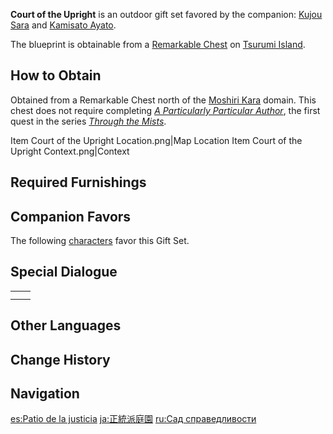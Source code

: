 {{Furnishing Infobox
|id             = 350048
|image          = Furnishing Set Court of the Upright Display.png
|category       = Outdoor Set
|subcategory    = Gift Set
|quality        = 4
|adeptal_energy = 1,050
|load           = 1,739
|description    = This majestic structure combines the [[Tri-Commission]] buildings and the [[Police Station]] to great effect, it has both the aura of a stately mansion and the practiced professional air of an executive agency, all while maintaining an optimized aesthetic. "Proper" is the operative word here indeed. Those of distinguished background and honest character will surely approve of this courtyard layout. Indeed, you have heard it said that a certain [[Tenryou Commission]] [[Kujou Sara|general]] once recommended that officials should stay close to the commission estates such that they might get to work more quickly and contribute more effectively to the [[Raiden Shogun|Almighty Shogun]]'s dream of achieving "eternity."
|mention        = Kujou Sara;Raiden Shogun
|blueprint      = Remarkable Chest
}}
'''Court of the Upright''' is an outdoor gift set favored by the companion: [[Kujou Sara]] and [[Kamisato Ayato]].

The blueprint is obtainable from a [[Remarkable Chest]] on [[Tsurumi Island]].

==How to Obtain==
Obtained from a Remarkable Chest north of the [[Moshiri Kara]] domain. This chest does not require completing ''[[A Particularly Particular Author]]'', the first quest in the series ''[[Through the Mists]]''.

<gallery>
Item Court of the Upright Location.png|Map Location
Item Court of the Upright Context.png|Context
</gallery>

==Required Furnishings==
{{Recipe
|type = Gift Set
|Key Fence: Self-Restraint = 4
|Sappan and Vermilion Enjoined = 2
|Official Residence Corridor: Power's Reach = 2
|Inazuman Official Residence: Strict Adherence = 1
|Fence Corner: Long Watch = 3
|Key Gateway: Beneath the Clouds = 1
|Headquarters Alarm: Sound of Thunder = 1
|The Red Kite's Waking and Sleeping = 1
|War Drum: Line-Breaking Reverb = 2
|sort = Key Fence: Self-Restraint;Sappan and Vermilion Enjoined;Official Residence Corridor: Power's Reach;Inazuman Official Residence: Strict Adherence;Fence Corner: Long Watch;Key Gateway: Beneath the Clouds;Headquarters Alarm: Sound of Thunder;The Red Kite's Waking and Sleeping;War Drum: Line-Breaking Reverb
|yield = 0
}}

==Companion Favors==
The following [[characters]] favor this Gift Set.
{{Companion/Header}}
{{Companion
|character = Kujou Sara
|rewards = {{Card|Primogem|20}}{{Card|Vajrada Amethyst Fragment|1}}{{Card|Mora|20,000}}
}}
{{Companion
|character = Kamisato Ayato
|rewards = {{Card|Primogem|20}}{{Card|Guide to Elegance|2}}{{Card|Mora|20,000}}
}}
{{Companion/Footer}}

==Special Dialogue==
{{HousingCompanion|favorite}}

{| class="wikitable"
|-
| {{Card|Kujou Sara}} || {{Transclude|Kujou Sara/Companion|Court of the Upright}}
|-
| {{Card|Kamisato Ayato}} || {{Transclude|Kamisato Ayato/Companion|Court of the Upright}}
|}

==Other Languages==
{{Other Languages
|en      = Court of the Upright
|zhs     = 正格之庭
|zhs_rm  = Zhènggé zhī Tíng
|zht     = 正格之庭
|zht_rm  = Zhènggé zhī Tíng
|zh_tl   = Court of the Upright
|ja      = 正統派庭園
|ja_rm   = Seitouha Teien
|ja_tl   = Garden of the Orthodox
|ko      = 정격의 정원
|ko_rm   = Jeonggyeok-ui Jeongwon
|ko_tl   = Garden of Formality
|es      = Patio de la justicia
|es_tl   = Justice Patio
|fr      = Cour d'intégrité
|fr_tl   = Court of Integrity
|ru      = Сад справедливости
|ru_tl   = Garden of Justice
|th      = ลานที่แสนลงตัว
|th_rm   = 
|th_tl   = 
|vi      = Đình Viện Chính Thống
|vi_tl   = 
|de      = Hof der Aufrichtigkeit
|de_tl   = Court of Sincerity
|id      = Aula Keadilan
|id_tl   = Court of Justice
|pt      = Corte da Justiça
|pt_tl   = 
|tr      = Adalet Bahçesi
|tr_tl   = 
|it      = Cortile della giustizia
|it_tl   = 
}}

==Change History==
{{Change History|2.2}}

==Navigation==
{{Furnishing Navbox/Sets|type=gift}}

[[es:Patio de la justicia]]
[[ja:正統派庭園]]
[[ru:Сад справедливости]]